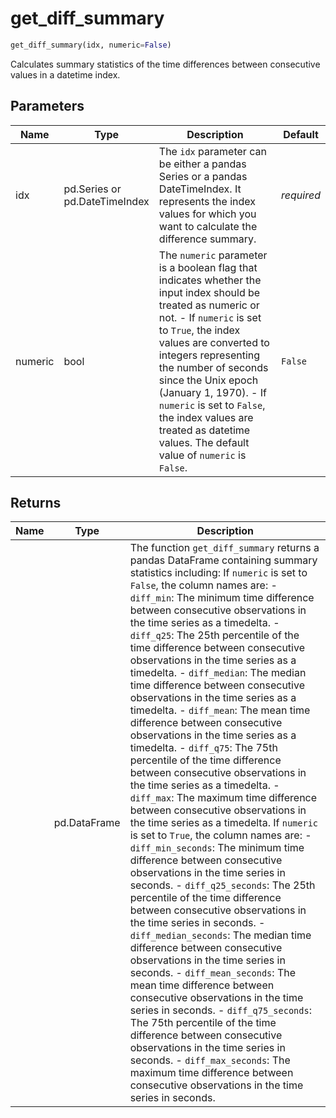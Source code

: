 # get_diff_summary { #pytimetk.get_diff_summary }

```python
get_diff_summary(idx, numeric=False)
```

Calculates summary statistics of the time differences between consecutive values in a datetime index.

## Parameters {.doc-section .doc-section-parameters}

| Name    | Type                          | Description                                                                                                                                                                                                                                                                                                                                                                                                              | Default    |
|---------|-------------------------------|--------------------------------------------------------------------------------------------------------------------------------------------------------------------------------------------------------------------------------------------------------------------------------------------------------------------------------------------------------------------------------------------------------------------------|------------|
| idx     | pd.Series or pd.DateTimeIndex | The `idx` parameter can be either a pandas Series or a pandas  DateTimeIndex. It represents the index values for which you want to  calculate the difference summary.                                                                                                                                                                                                                                                    | _required_ |
| numeric | bool                          | The `numeric` parameter is a boolean flag that indicates whether the  input index should be treated as numeric or not.   - If `numeric` is set to `True`, the index values are converted to    integers representing the number of seconds since the Unix epoch    (January 1, 1970).   - If `numeric` is set to `False`, the index values are treated as    datetime values. The default value of `numeric` is `False`. | `False`    |

## Returns {.doc-section .doc-section-returns}

| Name   | Type         | Description                                                                                                                                                                                                                                                                                                                                                                                                                                                                                                                                                                                                                                                                                                                                                                                                                                                                                                                                                                                                                                                                                                                                                                                                                                                                                                                                                                                                                                                                                                                                                                                                                                                                                                                                                                                                                                                                                                                                                             |
|--------|--------------|-------------------------------------------------------------------------------------------------------------------------------------------------------------------------------------------------------------------------------------------------------------------------------------------------------------------------------------------------------------------------------------------------------------------------------------------------------------------------------------------------------------------------------------------------------------------------------------------------------------------------------------------------------------------------------------------------------------------------------------------------------------------------------------------------------------------------------------------------------------------------------------------------------------------------------------------------------------------------------------------------------------------------------------------------------------------------------------------------------------------------------------------------------------------------------------------------------------------------------------------------------------------------------------------------------------------------------------------------------------------------------------------------------------------------------------------------------------------------------------------------------------------------------------------------------------------------------------------------------------------------------------------------------------------------------------------------------------------------------------------------------------------------------------------------------------------------------------------------------------------------------------------------------------------------------------------------------------------------|
|        | pd.DataFrame | The function `get_diff_summary` returns a pandas DataFrame containing  summary statistics including:  If `numeric` is set to `False`, the column names are: - `diff_min`: The minimum time difference between consecutive                observations in the time series as a timedelta. - `diff_q25`: The 25th percentile of the time difference between                consecutive observations in the time series as a timedelta. - `diff_median`: The median time difference between consecutive                   observations in the time series as a timedelta. - `diff_mean`: The mean time difference between consecutive observations                 in the time series as a timedelta. - `diff_q75`: The 75th percentile of the time difference between                consecutive observations in the time series as a timedelta. - `diff_max`: The maximum time difference between consecutive                observations in the time series as a timedelta.  If `numeric` is set to `True`, the column names are: - `diff_min_seconds`: The minimum time difference between consecutive                        observations in the time series in seconds. - `diff_q25_seconds`: The 25th percentile of the time difference between                        consecutive observations in the time series in                        seconds. - `diff_median_seconds`: The median time difference between consecutive                           observations in the time series in seconds. - `diff_mean_seconds`: The mean time difference between consecutive                         observations in the time series in seconds. - `diff_q75_seconds`: The 75th percentile of the time difference between                        consecutive observations in the time series in                        seconds. - `diff_max_seconds`: The maximum time difference between consecutive                        observations in the time series in seconds. |